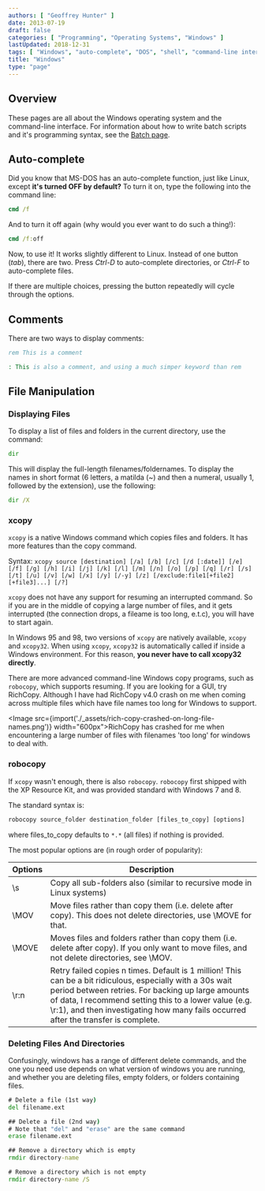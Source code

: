 ```yaml
---
authors: [ "Geoffrey Hunter" ]
date: 2013-07-19
draft: false
categories: [ "Programming", "Operating Systems", "Windows" ]
lastUpdated: 2018-12-31
tags: [ "Windows", "auto-complete", "DOS", "shell", "command-line interface", "CLI", "comments", "xcopy" ]
title: "Windows"
type: "page"
---
```



## Overview

These pages are all about the Windows operating system and the command-line interface. For information about how to write batch scripts and it's programming syntax, see the [Batch page](/docs/programming/languages/batch/index.mdx).

## Auto-complete

Did you know that MS-DOS has an auto-complete function, just like Linux, except **it's turned OFF by default?** To turn it on, type the following into the command line:

```bat
cmd /f
```

And to turn it off again (why would you ever want to do such a thing!):

```bat
cmd /f:off
```

Now, to use it! It works slightly different to Linux. Instead of one button (_tab_), there are two. Press _Ctrl-D_ to auto-complete directories, or _Ctrl-F_ to auto-complete files.

If there are multiple choices, pressing the button repeatedly will cycle through the options.

## Comments

There are two ways to display comments:

```bat
rem This is a comment

: This is also a comment, and using a much simper keyword than rem
```

## File Manipulation

### Displaying Files

To display a list of files and folders in the current directory, use the command:

```bat
dir
```

This will display the full-length filenames/foldernames. To display the names in short format (6 letters, a matilda (~) and then a numeral, usually 1, followed by the extension), use the following:

```bat
dir /X
```

### xcopy

`xcopy` is a native Windows command which copies files and folders. It has more features than the copy command.

Syntax: `xcopy source [destination] [/a] [/b] [/c] [/d [:date]] [/e] [/f] [/g] [/h] [/i] [/j] [/k] [/l] [/m] [/n] [/o] [/p] [/q] [/r] [/s] [/t] [/u] [/v] [/w] [/x] [/y] [/-y] [/z] [/exclude:file1[+file2][+file3]...] [/?]`

`xcopy` does not have any support for resuming an interrupted command. So if you are in the middle of copying a large number of files, and it gets interrupted (the connection drops, a fileame is too long, e.t.c), you will have to start again.

In Windows 95 and 98, two versions of `xcopy` are natively available, `xcopy` and `xcopy32`. When using `xcopy`, `xcopy32` is automatically called if inside a Windows environment. For this reason, **you never have to call xcopy32 directly**.

There are more advanced command-line Windows copy programs, such as `robocopy`, which supports resuming. If you are looking for a GUI, try RichCopy. Although I have had RichCopy v4.0 crash on me when coming across multiple files which have file names too long for Windows to support.

<Image src={import('./_assets/rich-copy-crashed-on-long-file-names.png')} width="600px">RichCopy has crashed for me when encountering a large number of files with filenames 'too long' for windows to deal with.</Image>

### robocopy

If `xcopy` wasn't enough, there is also `robocopy`. `robocopy` first shipped with the XP Resource Kit, and was provided standard with Windows 7 and 8.

The standard syntax is:

```bat
robocopy source_folder destination_folder [files_to_copy] [options]
```

where files_to_copy defaults to `*.*` (all files) if nothing is provided.

The most popular options are (in rough order of popularity):

<table>
    <thead>
        <tr>
            <th>Options</th>
            <th>Description</th>
        </tr>
    </thead>
    <tbody>
        <tr>
            <td>\s</td>
            <td>Copy all sub-folders also (similar to recursive mode in Linux systems)</td>
        </tr>
        <tr>
            <td>\MOV</td>
            <td>Move files rather than copy them (i.e. delete after copy). This does not delete directories, use \MOVE for that.</td>
        </tr>
        <tr>
            <td>\MOVE</td>
            <td>Moves files and folders rather than copy them (i.e. delete after copy). If you only want to move files, and not delete directories, see \MOV.</td>
        </tr>
        <tr>
            <td>\r:n</td>
            <td>Retry failed copies n times. Default is 1 million! This can be a bit ridiculous, especially with a 30s wait period between retries. For backing up large amounts of data, I recommend setting this to a lower value (e.g. \r:1), and then investigating how many fails occurred after the transfer is complete.</td>
        </tr>
    </tbody>
</table>

### Deleting Files And Directories

Confusingly, windows has a range of different delete commands, and the one you need use depends on what version of windows you are running, and whether you are deleting files, empty folders, or folders containing files.

```bat
# Delete a file (1st way)
del filename.ext

## Delete a file (2nd way)
# Note that "del" and "erase" are the same command
erase filename.ext

## Remove a directory which is empty
rmdir directory-name

# Remove a directory which is not empty
rmdir directory-name /S
```